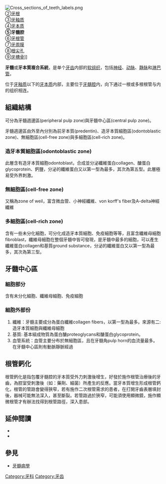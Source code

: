 [[File:Cross_sections_of_teeth_labels.png|thumb]]<br>②[[牙根|牙根]]<br>③[[牙釉质|牙釉质]]<br>④[[牙本质|牙本质]]<br>'''⑤牙髓腔'''<br>⑥[[牙根管|牙根管]]<br>⑦[[牙周膜|牙周膜]]<br>⑧[[根尖孔|根尖孔]]<br>⑨[[牙槽骨|牙槽骨]]]]

'''牙髓'''或'''牙本質複合系統'''，是单个[[牙齿|牙齿]]内部的[[软组织|软组织]]，包括[[神经|神经]]、[[动脉|动脉]]、[[静脉|静脉]]和[[淋巴|淋巴管]]。

位于[[牙釉质|牙釉质]]以下的[[牙本质|牙本质]]内部，主要位于[[牙髓病學|牙髓腔]]内，向下通过一根或多根根管与{{Link-en|牙槽骨|Alveolar process}}内的组织相连。

==組織結構==

可分為牙髓週邊區(peripheral pulp zone)與牙髓中心區(central pulp zone)。

牙髓週邊區由外至內分別為前牙本質(predentin)、造牙本質細胞區(odontoblastic zone)、無細胞區(cell-free zone)與多細胞區(cell-rich zone)。

=== 造牙本質細胞區(odontoblastic zone) ===

此層含有造牙本質細胞odontoblast，合成並分泌纖維蛋白collagen、醣蛋白glycoprotein、鈣鹽，分泌的纖維蛋白又以第一型為最多，其次為第五型。此層極易受外界刺激。

===無細胞區(cell-free zone)===

又稱為zone of weil，富含微血管、小神經纖維、von korff's fiber及A-delta神經纖維

===多細胞區(cell-rich zone)===

含有一些未分化細胞，可分化成造牙本質細胞、免疫細胞等等，且富含纖維母細胞fibroblast，纖維母細胞在整個牙髓中皆可發現，是牙髓中最多的細胞，可以產生纖維蛋白collagen和基質ground substance，分泌的纖維蛋白又以第一型為最多，其次為第三型。

==牙髓中心區==

===細胞部分===

含有未分化細胞、纖維母細胞、免疫細胞

===細胞外部份===
# 纖維：牙髓主要成分為蛋白纖維collagen fibers，以第一型為最多。來源有二:造牙本質細胞與纖維母細胞
# 基質: 基本組成物質為蛋白醣proteoglycans和醣蛋白glycoprotein。
#血管系統：血管主要分布於無細胞區，且在牙髓角pulp horn的血流量最多。在牙髓中心區則有動脈靜脈經過

==根管鈣化==
根管鈣化是指包覆牙髓腔的牙本質受外力刺激後增生，好發於施作根管治療後的牙齒，為腔室受刺激後（如：藥劑、細菌）所產生的反應。當牙本質增生形成根管鈣化，根管的管路會變得狹窄，若有施作二次根管需求的患者，在打開牙齒表層填封後，器械可能無法深入，甚至斷裂。若管路過於狹窄，可能須使用顯微鏡，施作顯微根管才有辦法找得到根管路徑，深入患部。

==延伸閲讀==
{{refbegin}}
* {{cite journal | vauthors = Yu C, Abbott PV | title = An overview of the dental pulp: its functions and responses to injury | journal = Australian Dental Journal | volume = 52 | issue = 1 Suppl | pages = S4–16 | date = March 2007 | pmid = 17546858 | doi = 10.1111/j.1834-7819.2007.tb00525.x }}
* {{cite journal | author = American Academy of Pediatric Dentistry. | title = Guideline on pulp therapy for primary and immature permanent teeth. | journal = Pediatr Dent. | date = 2009 | volume = 31 | issue = 6 | pages = 179–86 | url = http://www.aapd.org/media/Policies_Guidelines/G_Pulp.pdf | access-date = 2020-05-06 | archive-date = 2018-08-26 | archive-url = https://web.archive.org/web/20180826214333/http://www.aapd.org/media/policies_guidelines/g_pulp.pdf | dead-url = no }}
{{refend}}

==參見==
*[[牙髓病學|牙髓病學]]


[[Category:牙科|Category:牙科]]
[[Category:牙齿|Category:牙齿]]